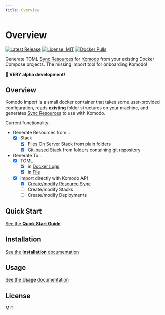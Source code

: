 ```yaml
---
title: Overview
---
```


# Overview

[![Latest Release](https://img.shields.io/github/v/release/foxxmd/komodo-import)](https://github.com/FoxxMD/komodo-import/releases)
[![License: MIT](https://img.shields.io/badge/License-MIT-yellow.svg)](https://opensource.org/licenses/MIT)
[![Docker Pulls](https://img.shields.io/docker/pulls/foxxmd/komodo-import)](https://hub.docker.com/r/foxxmd/komodo-import)

Generate TOML [Sync Resources](https://komo.do/docs/sync-resources) for [Komodo](https://komo.do) from your existing Docker Compose projects. The missing import tool for onboarding Komodo!

**🚧 VERY alpha development!**

## Overview

Komodo Import is a small docker container that takes some user-provided configuration, reads **existing** folder structures on your machine, and generates [Sync Resources](https://komo.do/docs/sync-resources) to use with Komodo.

Current functionality:

* Generate Resources from...
  * [x] Stack
     * [x] [Files On Server](./docs/usage/overview#files-on-server) Stack from plain folders  
     * [x] [Git-based](./docs/usage/overview#git-based) Stack from folders containing git repository
* Generate To...
  * [x] TOML
    * [x] in [Docker Logs](./docs/usage/overview#console)
    * [x] in [File](./docs/usage/overview#file)
  * [x] Import directly with Komodo API
    * [x] [Create/modify Resource Sync](./docs/usage/overview#api-sync)
    * [ ] Create/modify Stacks
    * [ ] Create/modify Deployments

## Quick Start

[See the **Quick Start Guide**](./docs/quickstart)

## Installation

[See the **Installation** documentation](./docs/installation)

## Usage

[See the **Usage** documentation](./docs/usage/overview)

## License

MIT
